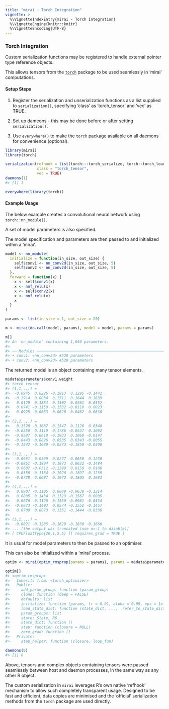 ```yaml
---
title: "mirai - Torch Integration"
vignette: >
  %\VignetteIndexEntry{mirai - Torch Integration}
  %\VignetteEngine{knitr::knitr}
  %\VignetteEncoding{UTF-8}
---
```



### Torch Integration

Custom serialization functions may be registered to handle external pointer type reference objects.

This allows tensors from the [`torch`](https://torch.mlverse.org/) package to be used seamlessly in 'mirai' computations.

#### Setup Steps

1. Register the serialization and unserialization functions as a list supplied to `serialization()`, specifying 'class' as 'torch_tensor' and 'vec' as TRUE.

2. Set up dameons - this may be done before or after setting `serialization()`.

3. Use `everywhere()` to make the `torch` package available on all daemons for convenience (optional).


``` r
library(mirai)
library(torch)

serialization(refhook = list(torch:::torch_serialize, torch::torch_load),
              class = "torch_tensor",
              vec = TRUE)
daemons(1)
#> [1] 1
```

``` r
everywhere(library(torch))
```
#### Example Usage

The below example creates a convolutional neural network using `torch::nn_module()`.

A set of model parameters is also specified.

The model specification and parameters are then passed to and initialized within a 'mirai'.


``` r
model <- nn_module(
  initialize = function(in_size, out_size) {
    self$conv1 <- nn_conv2d(in_size, out_size, 5)
    self$conv2 <- nn_conv2d(in_size, out_size, 5)
  },
  forward = function(x) {
    x <- self$conv1(x)
    x <- nnf_relu(x)
    x <- self$conv2(x)
    x <- nnf_relu(x)
    x
  }
)

params <- list(in_size = 1, out_size = 20)

m <- mirai(do.call(model, params), model = model, params = params)

m[]
#> An `nn_module` containing 1,040 parameters.
#> 
#> ── Modules ─────────────────────────────────────────────────────────────────────────────────────────────────────────────────
#> • conv1: <nn_conv2d> #520 parameters
#> • conv2: <nn_conv2d> #520 parameters
```
The returned model is an object containing many tensor elements.

``` r
m$data$parameters$conv1.weight
#> torch_tensor
#> (1,1,.,.) = 
#>  -0.0945  0.0226 -0.1813  0.1295 -0.1442
#>  -0.1914  0.0034  0.1511  0.1644  0.1639
#>   0.0129  0.1884  0.1502  0.0261  0.0552
#>   0.0741 -0.1159 -0.1532 -0.0110  0.0023
#>   0.0925 -0.0683  0.0620  0.0462  0.0830
#> 
#> (2,1,.,.) = 
#>   0.1528 -0.1687 -0.1547  0.1126  0.0340
#>  -0.0250  0.1119  0.1786 -0.0537  0.1692
#>  -0.0587  0.0618 -0.1933  0.1068 -0.0147
#>  -0.0443  0.0896  0.0535  0.0343 -0.0055
#>  -0.1542 -0.1680 -0.0273 -0.1850 -0.0300
#> 
#> (3,1,.,.) = 
#>  -0.0961  0.0569  0.0227 -0.0650  0.1230
#>  -0.0851 -0.1994  0.1873  0.0622 -0.1484
#>   0.0607 -0.0312 -0.1399  0.0159  0.0106
#>   0.0358  0.1184 -0.1026 -0.1897 -0.1235
#>  -0.0728  0.0687  0.1972  0.1805  0.1983
#> 
#> (4,1,.,.) = 
#>   0.0907 -0.1105  0.0089 -0.0638 -0.1214
#>   0.0885  0.1434  0.1329 -0.1567  0.0805
#>  -0.0676  0.1120  0.1550 -0.0961 -0.0334
#>  -0.0973 -0.1493  0.0574 -0.1552 -0.1457
#>   0.0700  0.0073  0.1351 -0.1444 -0.0336
#> 
#> (5,1,.,.) = 
#>  -0.0821 -0.1285 -0.1629 -0.1830 -0.1660
#> ... [the output was truncated (use n=-1 to disable)]
#> [ CPUFloatType{20,1,5,5} ][ requires_grad = TRUE ]
```
It is usual for model parameters to then be passed to an optimiser.

This can also be initialized within a 'mirai' process.

``` r
optim <- mirai(optim_rmsprop(params = params), params = m$data$parameters)

optim[]
#> <optim_rmsprop>
#>   Inherits from: <torch_optimizer>
#>   Public:
#>     add_param_group: function (param_group) 
#>     clone: function (deep = FALSE) 
#>     defaults: list
#>     initialize: function (params, lr = 0.01, alpha = 0.99, eps = 1e-08, weight_decay = 0, 
#>     load_state_dict: function (state_dict, ..., .refer_to_state_dict = FALSE) 
#>     param_groups: list
#>     state: State, R6
#>     state_dict: function () 
#>     step: function (closure = NULL) 
#>     zero_grad: function () 
#>   Private:
#>     step_helper: function (closure, loop_fun)
```

``` r
daemons(0)
#> [1] 0
```
Above, tensors and complex objects containing tensors were passed seamlessly between host and daemon processes, in the same way as any other R object.

The custom serialization in `mirai` leverages R's own native 'refhook' mechanism to allow such completely transparent usage. Designed to be fast and efficient, data copies are minimised and the 'official' serialization methods from the `torch` package are used directly.
